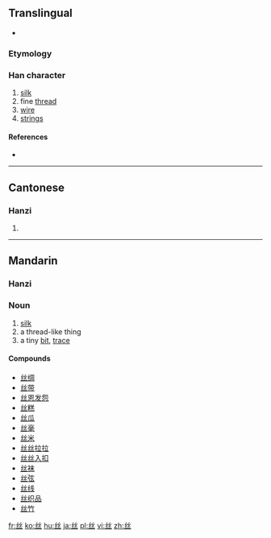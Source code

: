{{zh-forms|{{zh-lookup|丝}}|[[絲]]}}
{{also|絲|糸|纟}}
==Translingual==
* {{IPA|[ sɨ˥˥ ]|[lang=zh]}}

===Etymology===
{{Han simp|絲}}

===Han character===
{{Han char|rn=1|rad=一|as=04|sn=5|four=|canj=女女一 (VVM)}}

# [[silk]]
# fine [[thread]]
# [[wire]]
# [[string]]s

====References====
* {{Han ref|kx=0078.021|hdz=10017.080|uh=4E1D|ud=19997}}

----

==Cantonese==

===Hanzi===
{{yue-hanzi|tra=絲|jyut=|y=si1}}

# {{defn|lang=yue|sort=一04}}

----

==Mandarin==

===Hanzi===
{{cmn-hanzi|tra=絲|pin=[[sī]] ([[si1]])|wg=ssu<sup>1</sup>}}

===Noun===
{{cmn-noun|s|tra=絲|pin=sī|pint=si1|rs=一04}}

# [[silk]]
# a thread-like thing
# a tiny [[bit]], [[trace]]

====Compounds====
* [[丝绸]]
* [[丝带]]
* [[丝恩发怨]]
* [[丝糕]]
* [[丝瓜]]
* [[丝毫]]
* [[丝米]]
* [[丝丝拉拉]]
* [[丝丝入扣]]
* [[丝袜]]
* [[丝弦]]
* [[丝线]]
* [[丝织品]]
* [[丝竹]]

[[fr:丝]]
[[ko:丝]]
[[hu:丝]]
[[ja:丝]]
[[pl:丝]]
[[vi:丝]]
[[zh:丝]]
